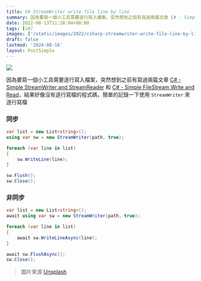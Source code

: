 ```yaml
---
title: C# StreamWriter write file line by line
summary: 因為要寫一個小工具需要逐行寫入檔案，突然想到之前有寫過兩篇文章 C# - Simple StreamWriter and StreamReader 和 C# - Simple FileStream Write and Read，結果好像沒有逐行寫檔的程式碼，簡單的記錄一下使用 StreamWriter 來逐行寫檔
date: 2022-08-13T11:28:04+08:00
tags: [c#]
images: ['/static/images/2022/csharp-streamwriter-write-file-line-by-line/cover.webp']
draft: false
lastmod: '2024-08-16'
layout: PostSimple
---
```


![](/static/images/2022/csharp-streamwriter-write-file-line-by-line/cover.webp)

因為要寫一個小工具需要逐行寫入檔案，突然想到之前有寫過兩篇文章 [C# - Simple StreamWriter and StreamReader](/blog/csharp-simple-filestream-write-and-read) 和 [C# - Simple FileStream Write and Read](/blog/csharp-simple-streamwriter-and-streamreader)，結果好像沒有逐行寫檔的程式碼，簡單的記錄一下使用 `StreamWriter` 來逐行寫檔

### 同步

```csharp
var list = new List<string>();
using var sw = new StreamWriter(path, true);

foreach (var line in list)
{
    sw.WriteLine(line);
}

sw.Flush();
sw.Close();
```

### 非同步

```csharp
var list = new List<string>();
await using var sw = new StreamWriter(path, true);

foreach (var line in list)
{
	await sw.WriteLineAsync(line);
}

await sw.FlushAsync();
sw.Close();
```

> 圖片來源 [Unsplash](https://unsplash.com/photos/AVYo3X6XZYg?utm_source=unsplash&utm_medium=referral&utm_content=creditShareLink)
